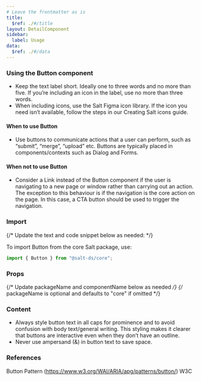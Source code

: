 ```yaml
---
# Leave the frontmatter as is
title:
  $ref: ./#/title
layout: DetailComponent
sidebar:
  label: Usage
data:
  $ref: ./#/data
---
```


### Using the Button component

- Keep the text label short. Ideally one to three words and no more than five. If you’re including an icon in the label, use no more than three words.
- When including icons, use the Salt Figma icon library. If the icon you need isn’t available, follow the steps in our Creating Salt icons guide.

#### When to use Button

- Use buttons to communicate actions that a user can perform, such as “submit”, “merge”, “upload” etc. Buttons are typically placed in components/contexts such as Dialog and Forms.

#### When not to use Button

- Consider a Link instead of the Button component if the user is navigating to a new page or window rather than carrying out an action. The exception to this behaviour is if the navigation is the core action on the page. In this case, a CTA button should be used to trigger the navigation.

### Import

{/* Update the text and code snippet below as needed: */}

To import Button from the core Salt package, use:

```js
import { Button } from "@salt-ds/core";
```

### Props

{/* Update packageName and componentName below as needed */}
{/* packageName is optional and defaults to "core" if omitted */}

<PropsTable packageName="core" componentName="Button" />

### Content

- Always style button text in all caps for prominence and to avoid confusion with body text/general writing. This styling makes it clearer that buttons are interactive even when they don’t have an outline.
- Never use ampersand (&) in button text to save space.

### References

Button Pattern (https://www.w3.org/WAI/ARIA/apg/patterns/button/) W3C
